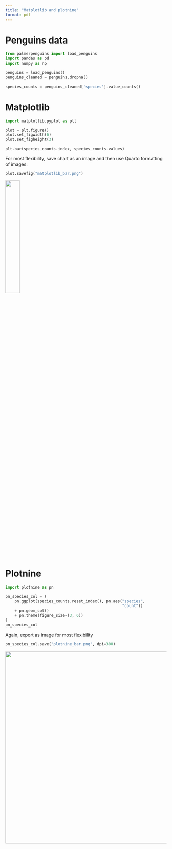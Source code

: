 ```yaml
---
title: "Matplotlib and plotnine"
format: pdf
---
```


# Penguins data

```python
from palmerpenguins import load_penguins
import pandas as pd
import numpy as np

penguins = load_penguins()
penguins_cleaned = penguins.dropna()

species_counts = penguins_cleaned['species'].value_counts()
```

# Matplotlib

```python
import matplotlib.pyplot as plt

plot = plt.figure()
plot.set_figwidth(6)
plot.set_figheight(3)

plt.bar(species_counts.index, species_counts.values)
```

For most flexibility, save chart as an image and then use Quarto formatting of images:

```python
plot.savefig("matplotlib_bar.png")
```

![](matplotlib_bar.png){width="30%"}

# Plotnine

```python
import plotnine as pn

pn_species_col = (
    pn.ggplot(species_counts.reset_index(), pn.aes("species",
                                                   "count"))
    + pn.geom_col()
    + pn.theme(figure_size=(3, 6))
)
pn_species_col
```

Again, export as image for most flexibility

```python
pn_species_col.save("plotnine_bar.png", dpi=300)
```

<img src="plotnine_bar.png" width="600px"/>